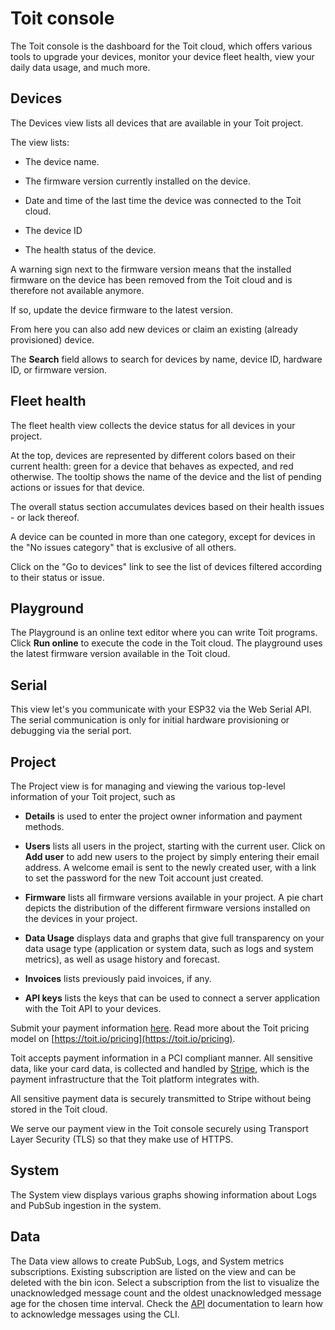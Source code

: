 # Toit console

The Toit console is the dashboard for the Toit cloud, which offers various tools to upgrade your devices, monitor your device fleet health, view your daily data usage, and much more.

## Devices

The Devices view lists all devices that are available in your Toit project.

The view lists:

- The device name.

- The firmware version currently installed on the device.

- Date and time of the last time the device was connected to the Toit cloud.

- The device ID

- The health status of the device.

<Note>

A warning sign next to the firmware version means that the installed firmware on the device has been removed from the Toit cloud and is therefore not available anymore.

If so, update the device firmware to the latest version.

</Note>

From here you can also add new devices or claim an existing (already provisioned) device.

The **Search** field allows to search for devices by name, device ID, hardware ID, or firmware version.

## Fleet health

The fleet health view collects the device status for all devices in your project.

At the top, devices are represented by different colors based on their current health: green for a device that behaves as expected, and red otherwise.
The tooltip shows the name of the device and the list of pending actions or issues for that device.

The overall status section accumulates devices based on their health issues - or lack thereof.

<Note>

A device can be counted in more than one category, except for devices in the
"No issues category" that is exclusive of all others.

</Note>

Click on the "Go to devices" link to see the list of devices filtered according to their status or issue.

## Playground

The Playground is an online text editor where you can write Toit programs. Click **Run online** to execute the code in the Toit cloud.
The playground uses the latest firmware version available in the Toit cloud.

## Serial

This view let's you communicate with your ESP32 via the Web Serial API. The serial communication is only for initial hardware provisioning or
debugging via the serial port.

## Project

The Project view is for managing and viewing the various top-level information of your Toit project, such as

- **Details** is used to enter the project owner information and payment methods.

- **Users** lists all users in the project, starting with the current user. Click on **Add user** to add new users to the project by simply entering their email address. A welcome email is sent to the newly created user, with a link to set the password for the new Toit account just created.

- **Firmware** lists all firmware versions available in your project. A pie chart depicts the distribution of the different firmware versions installed on the devices in your project.

- **Data Usage** displays data and graphs that give full transparency on your data usage type (application or system data, such as logs and system metrics), as well as usage history and forecast.

- **Invoices** lists previously paid invoices, if any.

- **API keys** lists the keys that can be used to connect a server application with the Toit API to your devices.

<Note title="Payment and PCI compliance">

Submit your payment information [here](https://console.toit.io/project/details). Read more about the Toit pricing model on [https://toit.io/pricing](https://toit.io/pricing).

Toit accepts payment information in a PCI compliant manner. All sensitive data, like your card data, is collected and handled by [Stripe](https://stripe.com/), which is the payment infrastructure that the Toit platform integrates with.

All sensitive payment data is securely transmitted to Stripe without being stored in the Toit cloud.

We serve our payment view in the Toit console securely using Transport Layer Security (TLS) so that they make use of HTTPS.

</Note>

## System

The System view displays various graphs showing information about Logs and PubSub ingestion in the system.

## Data

The Data view allows to create PubSub, Logs, and System metrics subscriptions. Existing subscription are listed on the view and can be deleted with the bin icon.
Select a subscription from the list to visualize the unacknowledged message count and the oldest unacknowledged message age for the chosen time interval.
Check the [API](../../../apis) documentation to learn how to acknowledge messages using the CLI.
